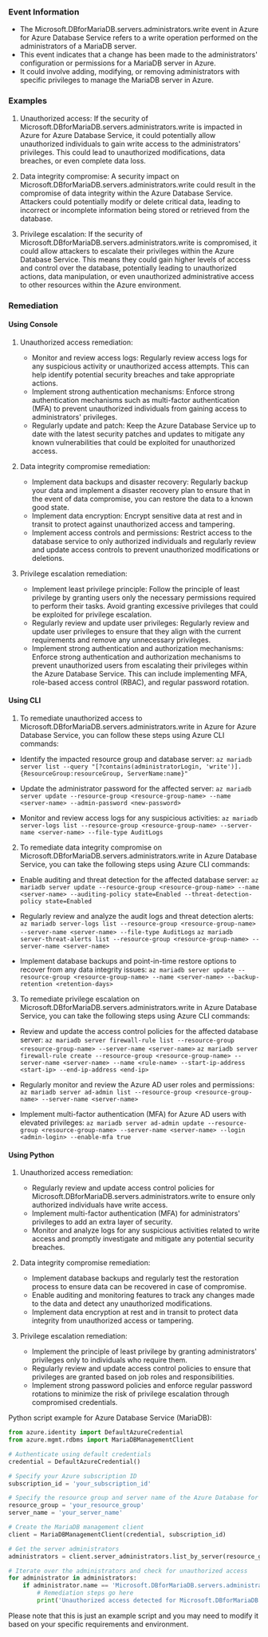 
### Event Information

- The Microsoft.DBforMariaDB.servers.administrators.write event in Azure for Azure Database Service refers to a write operation performed on the administrators of a MariaDB server.
- This event indicates that a change has been made to the administrators' configuration or permissions for a MariaDB server in Azure.
- It could involve adding, modifying, or removing administrators with specific privileges to manage the MariaDB server in Azure.


### Examples

1. Unauthorized access: If the security of Microsoft.DBforMariaDB.servers.administrators.write is impacted in Azure for Azure Database Service, it could potentially allow unauthorized individuals to gain write access to the administrators' privileges. This could lead to unauthorized modifications, data breaches, or even complete data loss.

2. Data integrity compromise: A security impact on Microsoft.DBforMariaDB.servers.administrators.write could result in the compromise of data integrity within the Azure Database Service. Attackers could potentially modify or delete critical data, leading to incorrect or incomplete information being stored or retrieved from the database.

3. Privilege escalation: If the security of Microsoft.DBforMariaDB.servers.administrators.write is compromised, it could allow attackers to escalate their privileges within the Azure Database Service. This means they could gain higher levels of access and control over the database, potentially leading to unauthorized actions, data manipulation, or even unauthorized administrative access to other resources within the Azure environment.

### Remediation

#### Using Console

1. Unauthorized access remediation:
   - Monitor and review access logs: Regularly review access logs for any suspicious activity or unauthorized access attempts. This can help identify potential security breaches and take appropriate actions.
   - Implement strong authentication mechanisms: Enforce strong authentication mechanisms such as multi-factor authentication (MFA) to prevent unauthorized individuals from gaining access to administrators' privileges.
   - Regularly update and patch: Keep the Azure Database Service up to date with the latest security patches and updates to mitigate any known vulnerabilities that could be exploited for unauthorized access.

2. Data integrity compromise remediation:
   - Implement data backups and disaster recovery: Regularly backup your data and implement a disaster recovery plan to ensure that in the event of data compromise, you can restore the data to a known good state.
   - Implement data encryption: Encrypt sensitive data at rest and in transit to protect against unauthorized access and tampering.
   - Implement access controls and permissions: Restrict access to the database service to only authorized individuals and regularly review and update access controls to prevent unauthorized modifications or deletions.

3. Privilege escalation remediation:
   - Implement least privilege principle: Follow the principle of least privilege by granting users only the necessary permissions required to perform their tasks. Avoid granting excessive privileges that could be exploited for privilege escalation.
   - Regularly review and update user privileges: Regularly review and update user privileges to ensure that they align with the current requirements and remove any unnecessary privileges.
   - Implement strong authentication and authorization mechanisms: Enforce strong authentication and authorization mechanisms to prevent unauthorized users from escalating their privileges within the Azure Database Service. This can include implementing MFA, role-based access control (RBAC), and regular password rotation.

#### Using CLI

1. To remediate unauthorized access to Microsoft.DBforMariaDB.servers.administrators.write in Azure for Azure Database Service, you can follow these steps using Azure CLI commands:

- Identify the impacted resource group and database server:
  `az mariadb server list --query "[?contains(administratorLogin, 'write')].{ResourceGroup:resourceGroup, ServerName:name}"`

- Update the administrator password for the affected server:
  `az mariadb server update --resource-group <resource-group-name> --name <server-name> --admin-password <new-password>`

- Monitor and review access logs for any suspicious activities:
  `az mariadb server-logs list --resource-group <resource-group-name> --server-name <server-name> --file-type AuditLogs`

2. To remediate data integrity compromise on Microsoft.DBforMariaDB.servers.administrators.write in Azure Database Service, you can take the following steps using Azure CLI commands:

- Enable auditing and threat detection for the affected database server:
  `az mariadb server update --resource-group <resource-group-name> --name <server-name> --auditing-policy state=Enabled --threat-detection-policy state=Enabled`

- Regularly review and analyze the audit logs and threat detection alerts:
  `az mariadb server-logs list --resource-group <resource-group-name> --server-name <server-name> --file-type AuditLogs`
  `az mariadb server-threat-alerts list --resource-group <resource-group-name> --server-name <server-name>`

- Implement database backups and point-in-time restore options to recover from any data integrity issues:
  `az mariadb server update --resource-group <resource-group-name> --name <server-name> --backup-retention <retention-days>`

3. To remediate privilege escalation on Microsoft.DBforMariaDB.servers.administrators.write in Azure Database Service, you can take the following steps using Azure CLI commands:

- Review and update the access control policies for the affected database server:
  `az mariadb server firewall-rule list --resource-group <resource-group-name> --server-name <server-name>`
  `az mariadb server firewall-rule create --resource-group <resource-group-name> --server-name <server-name> --name <rule-name> --start-ip-address <start-ip> --end-ip-address <end-ip>`

- Regularly monitor and review the Azure AD user roles and permissions:
  `az mariadb server ad-admin list --resource-group <resource-group-name> --server-name <server-name>`

- Implement multi-factor authentication (MFA) for Azure AD users with elevated privileges:
  `az mariadb server ad-admin update --resource-group <resource-group-name> --server-name <server-name> --login <admin-login> --enable-mfa true`

#### Using Python

1. Unauthorized access remediation:
   - Regularly review and update access control policies for Microsoft.DBforMariaDB.servers.administrators.write to ensure only authorized individuals have write access.
   - Implement multi-factor authentication (MFA) for administrators' privileges to add an extra layer of security.
   - Monitor and analyze logs for any suspicious activities related to write access and promptly investigate and mitigate any potential security breaches.

2. Data integrity compromise remediation:
   - Implement database backups and regularly test the restoration process to ensure data can be recovered in case of compromise.
   - Enable auditing and monitoring features to track any changes made to the data and detect any unauthorized modifications.
   - Implement data encryption at rest and in transit to protect data integrity from unauthorized access or tampering.

3. Privilege escalation remediation:
   - Implement the principle of least privilege by granting administrators' privileges only to individuals who require them.
   - Regularly review and update access control policies to ensure that privileges are granted based on job roles and responsibilities.
   - Implement strong password policies and enforce regular password rotations to minimize the risk of privilege escalation through compromised credentials.

Python script example for Azure Database Service (MariaDB):
```python
from azure.identity import DefaultAzureCredential
from azure.mgmt.rdbms import MariaDBManagementClient

# Authenticate using default credentials
credential = DefaultAzureCredential()

# Specify your Azure subscription ID
subscription_id = 'your_subscription_id'

# Specify the resource group and server name of the Azure Database for MariaDB
resource_group = 'your_resource_group'
server_name = 'your_server_name'

# Create the MariaDB management client
client = MariaDBManagementClient(credential, subscription_id)

# Get the server administrators
administrators = client.server_administrators.list_by_server(resource_group, server_name)

# Iterate over the administrators and check for unauthorized access
for administrator in administrators:
    if administrator.name == 'Microsoft.DBforMariaDB.servers.administrators.write':
        # Remediation steps go here
        print('Unauthorized access detected for Microsoft.DBforMariaDB.servers.administrators.write')
```
Please note that this is just an example script and you may need to modify it based on your specific requirements and environment.


